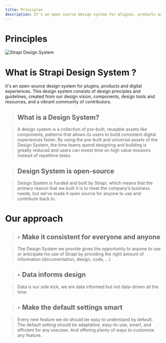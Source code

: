 ```yaml
---
title: Principles
description: It's an open source design system for plugins, products and digital experiences. This design system consists of design principles and guidelines, created from our design vision, components, design tools and resources, and a vibrant community of contributors.
---
```


# Principles

![Strapi Design System](/strapi-design-system-cover.png)
# What is Strapi Design System ? 

It's an open-source design system for plugins, products and digital experiences. This design system consists of design principles and guidelines, created from our design vision, components, design tools and resources, and a vibrant community of contributors.

> ## What is a Design System?

> A design system is a collection of pre-built, reusable assets like components, patterns that allows its users to build consistent digital experiences faster. By using the pre-built and universal assets of the Design System, the time teams spend designing and building is greatly reduced and users can invest time on high value missions instead of repetitive tasks.

> ## Design System is open-source

> Design System is funded and built by Strapi, which means that the primary reason that we built it is to meet the company’s business needs, but we’ve made it open source for anyone to use and contribute back to.

# Our approach

> ## *‣* Make it consistent for everyone and anyone

> The Design System we provide gives the opportunity to anyone to use or anticipate his use of Strapi by providing the right amount of information (documentation, design, code, ...)

> ## *‣*  Data informs design

> Data is our side kick, we are data informed but not data-driven all the time.

> ## *‣*  Make the default settings smart

> Every new feature we do should be easy to understand by default. The default setting should be adaptative, easy-to-use, smart, and efficient for any usecase. And offering plenty of ways to customize any feature.
